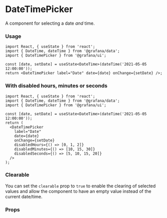 
# DateTimePicker

A component for selecting a date _and_ time.

### Usage

```tsx
import React, { useState } from 'react';
import { DateTime, dateTime } from '@grafana/data';
import { DateTimePicker } from '@grafana/ui';

const [date, setDate] = useState<DateTime>(dateTime('2021-05-05 12:00:00'));
return <DateTimePicker label="Date" date={date} onChange={setDate} />;
```

### With disabled hours, minutes or seconds

```tsx
import React, { useState } from 'react';
import { DateTime, dateTime } from '@grafana/data';
import { DateTimePicker } from '@grafana/ui';

const [date, setDate] = useState<DateTime>(dateTime('2021-05-05 12:00:00'));
return (
  <DateTimePicker
    label="Date"
    date={date}
    onChange={setDate}
    disabledHours={() => [0, 1, 2]}
    disabledMinutes={() => [10, 15, 30]}
    disabledSeconds={() => [5, 10, 15, 20]}
  />
);
```

### Clearable

You can set the `clearable` prop to `true` to enable the clearing of selected values and allow the component to have an empty value instead of the current date/time.

### Props

<ArgTypes of={DateTimePicker} />
